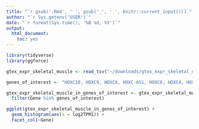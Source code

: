 ```yaml
---
title: "`r gsub('.Rmd', ' ', gsub('_', ' ', knitr::current_input()))`"
author: "`r Sys.getenv('USER')`"
date: "`r format(Sys.time(), '%B %d, %Y')`"
output:
  html_document:
    toc: yes
---
```

  


```r

library(tidyverse)
library(ggforce)
```

```r

gtex_expr_skeletal_muscle <- read_tsv("~/downloads/gtex_expr_skeletal_muscle.tsv.gz")

```


```r
genes_of_interest <- "HOXC10, HOXC9, HOXC8, HOXC-AS1, HOXC6, HOXC4, HOXC-AS2" %>% str_split(",") %>% unlist %>% str_trim
```



```r
gtex_expr_skeletal_muscle_in_genes_of_interest <- gtex_expr_skeletal_muscle %>%
  filter(Gene %in% genes_of_interest)

ggplot(gtex_expr_skeletal_muscle_in_genes_of_interest) +
  geom_histogram(aes(x = log2TPM1)) +
  facet_col(~Gene)

```

